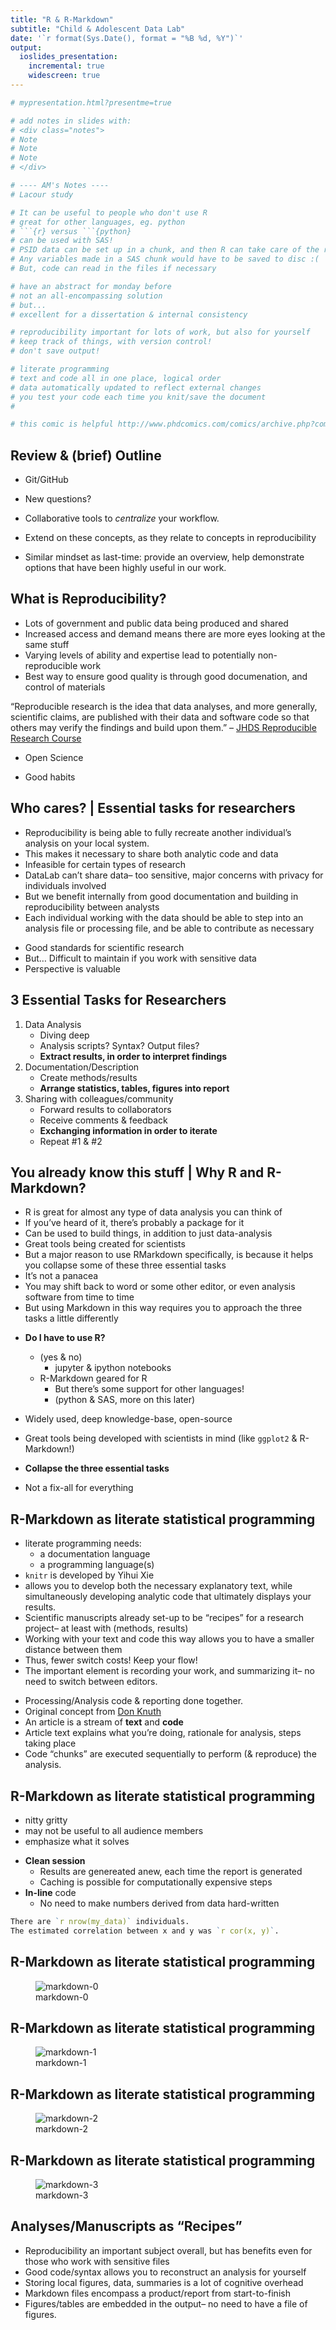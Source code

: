 ```yaml
---
title: "R & R-Markdown"
subtitle: "Child & Adolescent Data Lab"
date: '`r format(Sys.Date(), format = "%B %d, %Y")`'
output: 
  ioslides_presentation:
    incremental: true
    widescreen: true
---
```


```r
# mypresentation.html?presentme=true

# add notes in slides with:
# <div class="notes">
# Note
# Note
# Note
# </div>

# ---- AM's Notes ----
# Lacour study

# It can be useful to people who don't use R
# great for other languages, eg. python
# ```{r} versus ```{python}
# can be used with SAS!
# PSID data can be set up in a chunk, and then R can take care of the rest.
# Any variables made in a SAS chunk would have to be saved to disc :(
# But, code can read in the files if necessary

# have an abstract for monday before
# not an all-encompassing solution
# but...
# excellent for a dissertation & internal consistency

# reproducibility important for lots of work, but also for yourself
# keep track of things, with version control!
# don't save output!

# literate programming
# text and code all in one place, logical order
# data automatically updated to reflect external changes
# you test your code each time you knit/save the document
# 

# this comic is helpful http://www.phdcomics.com/comics/archive.php?comicid=1531

```

## Review & (brief) Outline

- Git/GitHub
- New questions?
- Collaborative tools to *centralize* your workflow.

- Extend on these concepts, as they relate to concepts in reproducibility
- Similar mindset as last-time: provide an overview, help demonstrate options that have
been highly useful in our work.

## What is Reproducibility?

<div class="notes">
- Lots of government and public data being produced and shared
- Increased access and demand means there are more eyes looking at the same stuff
- Varying levels of ability and expertise lead to potentially non-reproducible work
- Best way to ensure good quality is through good documenation, and control of materials
</div>

"Reproducible research is the idea that data analyses, and more generally, scientific claims, are published with their data and software code so that others may verify the findings and build upon them." 
  -- [JHDS Reproducible Research Course](https://www.coursera.org/course/repdata)

 - Open Science

 - Good habits

## Who cares? | Essential tasks for researchers

<div class="notes">
- Reproducibility is being able to fully recreate another individual's analysis on your local system.
- This makes it necessary to share both analytic code and data
- Infeasible for certain types of research
- DataLab can't share data-- too sensitive, major concerns with privacy for individuals involved
- But we benefit internally from good documentation and building in reproducibility between analysts
- Each individual working with the data should be able to step into an analysis file or processing file, and be able to contribute as necessary
</div>

- Good standards for scientific research
- But... Difficult to maintain if you work with sensitive data
- Perspective is valuable

## 3 Essential Tasks for Researchers

1. Data Analysis
    + Diving deep
    + Analysis scripts? Syntax? Output files?
    + **Extract results, in order to interpret findings**
2. Documentation/Description
    + Create methods/results
    + **Arrange statistics, tables, figures into report**
3. Sharing with colleagues/community
    + Forward results to collaborators
    + Receive comments & feedback
    + **Exchanging information in order to iterate**
    + Repeat #1 & #2

## You already know this stuff | Why R and R-Markdown?

<div class="notes">
- R is great for almost any type of data analysis you can think of
- If you've heard of it, there's probably a package for it
- Can be used to build things, in addition to just data-analysis
- Great tools being created for scientists
- But a major reason to use RMarkdown specifically, is because it helps you collapse some of these three essential tasks
- It's not a panacea
- You may shift back to word or some other editor, or even analysis software from time to time
- But using Markdown in this way requires you to approach the three tasks a little differently
</div>

- **Do I have to use R?**
    - (yes & no)
        + jupyter & ipython notebooks
    - R-Markdown geared for R
        + But there's some support for other languages! 
        + (python & SAS, more on this later)

- Widely used, deep knowledge-base, open-source
- Great tools being developed with scientists in mind (like `ggplot2` & R-Markdown!)<br>

- **Collapse the three essential tasks**
- Not a fix-all for everything

## R-Markdown as literate statistical programming

<div class="notes">
- literate programming needs:
    + a documentation language
    + a programming language(s)
- `knitr` is developed by Yihui Xie
- allows you to develop both the necessary explanatory text, while simultaneously developing analytic code that ultimately displays your results.
- Scientific manuscripts already set-up to be "recipes" for a research project-- at least with (methods, results)
- Working with your text and code this way allows you to have a smaller distance between them
- Thus, fewer switch costs! Keep your flow!
- The important element is recording your work, and summarizing it-- no need to switch between editors.
</div>

- Processing/Analysis code & reporting done together.
- Original concept from [Don Knuth](https://en.wikipedia.org/wiki/Donald_Knuth)
- An article is a stream of **text** and **code**
- Article text explains what you're doing, rationale for analysis, steps taking place
- Code "chunks" are executed sequentially to perform (& reproduce) the analysis.

## R-Markdown as literate statistical programming
<div class="notes">
- nitty gritty
- may not be useful to all audience members
- emphasize what it solves
</div>

- **Clean session**
    - Results are genereated anew, each time the report is generated
    - Caching is possible for computationally expensive steps

- **In-line** code
    - No need to make numbers derived from data hard-written

```r
There are `r nrow(my_data)` individuals.
The estimated correlation between x and y was `r cor(x, y)`.
```

## R-Markdown as literate statistical programming

![markdown-0](example-rmd-head.PNG)

## R-Markdown as literate statistical programming

![markdown-1](example-rmd-head-1.PNG)

## R-Markdown as literate statistical programming

![markdown-2](example-rmd-pdf.PNG)

## R-Markdown as literate statistical programming

![markdown-3](example-rmd-pdf-1.PNG)

## Analyses/Manuscripts as "Recipes"

- Reproducibility an important subject overall, but has benefits even for those who work with sensitive files
- Good code/syntax allows you to reconstruct an analysis for yourself
- Storing local figures, data, summaries is a lot of cognitive overhead
- Markdown files encompass a product/report from start-to-finish
- Figures/tables are embedded in the output-- no need to have a file of figures.